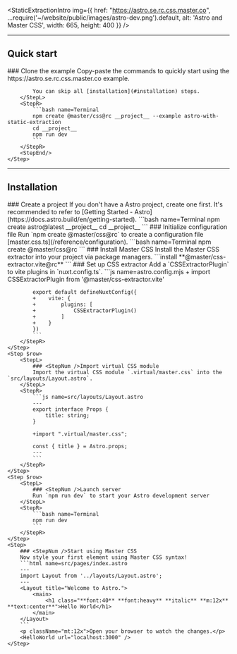 
<StaticExtractionIntro img={{
    href: "https://astro.se.rc.css.master.co",
    ...require('~/website/public/images/astro-dev.png').default,
    alt: 'Astro and Master CSS',
    width: 665, height: 400 }} />

---

## Quick start
<StepSection>
    <Step $row>
        <StepL>
            ### <StepNum />Clone the example
            Copy-paste the commands to quickly start using the https://astro.se.rc.css.master.co example.

            You can skip all [installation](#installation) steps.
        </StepL>
        <StepR>
            ```bash name=Terminal
            npm create @master/css@rc __project__ --example astro-with-static-extraction
            cd __project__
            npm run dev
            ```
        </StepR>
        <StepEnd/>
    </Step>
</StepSection>

---

## Installation

<StepSection>
    <Step $row>
        <StepL>
            ### <StepNum />Create a project
            If you don't have a Astro project, create one first. It's recommended to refer to [Getting Started - Astro](https://docs.astro.build/en/getting-started).
        </StepL>
        <StepR>
            ```bash name=Terminal
            npm create astro@latest __project__
            cd __project__
            ```
        </StepR>
    </Step>
    <Step $row>
        <StepL>
            ### <StepNum />Initialize configuration file
            Run `npm create @master/css@rc` to create a configuration file [master.css.ts](/reference/configuration).
        </StepL>
        <StepR>
            ```bash name=Terminal
            npm create @master/css@rc
            ```
        </StepR>
    </Step>
    <Step $row>
        <StepL>
            ### <StepNum />Install Master CSS
            Install the Master CSS extractor into your project via package managers.
        </StepL>
        <StepR>
            ```install
            **@master/css-extractor.vite@rc**
            ```
        </StepR>
    </Step>
    <Step $row>
        <StepL>
            ### <StepNum />Set up CSS extractor
            Add a `CSSExtractorPlugin` to vite plugins in `nuxt.config.ts`.
        </StepL>
        <StepR>
            ```js name=astro.config.mjs
            + import CSSExtractorPlugin from '@master/css-extractor.vite'

            export default defineNuxtConfig({
            +    vite: {
            +        plugins: [
            +            CSSExtractorPlugin()
            +        ]
            +    }
            })
            ```
        </StepR>
    </Step>
    <Step $row>
        <StepL>
            ### <StepNum />Import virtual CSS module
            Import the virtual CSS module `.virtual/master.css` into the `src/layouts/Layout.astro`.
        </StepL>
        <StepR>
            ```js name=src/layouts/Layout.astro
            ---
            export interface Props {
                title: string;
            }

            +import ".virtual/master.css";

            const { title } = Astro.props;
            ---
            ```
        </StepR>
    </Step>
    <Step $row>
        <StepL>
            ### <StepNum />Launch server
            Run `npm run dev` to start your Astro development server
        </StepL>
        <StepR>
            ```bash name=Terminal
            npm run dev
            ```
        </StepR>
    </Step>
    <Step>
        ### <StepNum />Start using Master CSS
        Now style your first element using Master CSS syntax!
        ```html name=src/pages/index.astro
        ---
        import Layout from '../layouts/Layout.astro';
        ---
        <Layout title="Welcome to Astro.">
            <main>
                <h1 class="**font:40** **font:heavy** **italic** **m:12x** **text:center**">Hello World</h1>
            </main>
        </Layout>
        ```
        <p className="mt:12x">Open your browser to watch the changes.</p>
        <HelloWorld url="localhost:3000" />
    </Step>
</StepSection>